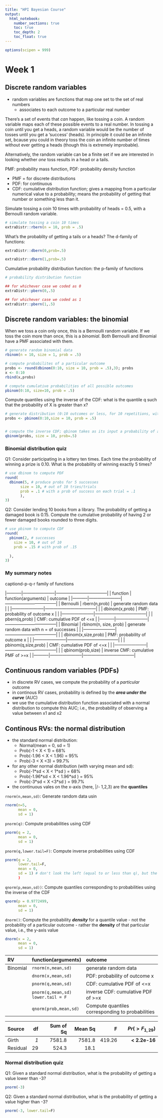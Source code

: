 ```yaml
---
title: "HPI Bayesian Course"
output: 
  html_notebook:
    number_sections: true
    toc: true
    toc_depth: 2
    toc_float: true
---
```



```r
options(scipen = 999)
```


# Week 1

## Discrete random variables

- random variables are functions that map one set to the set of real numbers
  - associates to each outcome to a particular real number
  
There's a set of events that *can* happen, like tossing a coin. A random variable maps each of these possible events to a real number. In tossing a coin until you get a heads, a random variable would be the number of tosses until you get a 'success' (heads). In principle it could be an infinite set, bcause you could in theory toss the coin an infinite number of times without ever getting a heads (though this is extremely improbable).

Alternatively, the random variable can be a finite set if we are interested in looking whether *one* toss results in a head or a tails.

PMF: probability mass function, PDF: probability density function

- PMF = for discrete distributions
- PDF: for continuous
- CDF: cumulative distribution function; gives a mapping from a particular numerical value to a probability; means the probability of getting that number or something less than it.

Simulate tossing a coin 10 times with probability of heads = 0.5, with a Bernoulli random variable.

```r
# simulate tossing a coin 10 times
extraDistr::rbern(n = 10, prob = .5)
```

What's the probablity of getting a tails or a heads? The d-family of functions:

```r
extraDistr::dbern(0,prob=.5)

extraDistr::dbern(1,prob=.5)
```

Cumulative probability distribution function: the p-family of functions

```r
# probability distribution function

## for whichever case we coded as 0
extraDistr::pbern(0,.5)

## for whichever case we coded as 1
extraDistr::pbern(1,.5)
```

## Discrete random variables: the binomial

When we toss a coin only once, this is a Bernoulli random variable. If we toss the coin more than once, this is a *binomial*. Both Bernoulli and Binomial have a PMF associated with them.

```r
# generate random binomial data
rbinom(n = 10, size = 1, prob = .5)
```

```r
# compute probabilites of a particular outcome
probs <- round(dbinom(0:10, size = 10, prob = .5),3); probs
x <- 0:10
rbind(x,probs)
```

```r
# compute cumulative probabilities of all possible outcomes
pbinom(0:10, size=10, prob = .5)
```

Compute quantiles using the inverse of the CDF: what is the quantile q such that the probability of X is greater than x?

```r
# generate distribution (0:10 outcomes or less, for 10 repetitions, with probability .5)
probs <- pbinom(0:10,size = 10, prob = .5)


# compute the inverse CDF; qbinom takes as its input a probability of an outcome and outputs the inverse
qbinom(probs, size = 10, prob=.5)
```

### Binomial distribution quiz

Q1: Consider participating in a lottery ten times. Each time the probability of winning a prize is 0.10. What is the probability of winning exactly 5 times?

```r
# use dbinom to compute PDF
round(
  dbinom(5, # produce probs for 5 successes
       size = 10, # out of 10 tries/trials
       prob = .1 # with a prob of success on each trial = .1
       ),
3)
```

Q2: Consider lending 10 books from a library. The probability of getting a damaged book is 0.15. Compute the cumulative probability of having 2 or fewer damaged books rounded to three digits.

```r
# use pbinom to compute CDF
round(
  pbinom(2, # successes
    size = 10, # out of 10
    prob = .15 # with prob of .15
    
  ),
3)
```

### My summary notes

captiond-p-q-r family of functions

|-----------|-----------------------|------------------------------------|
| function  | function(arguments)   | outcome                            |
|-----------|-----------------------|------------------------------------|
| Bernoulli | rbern(n,prob)         | generate random data          |
|           |-----------------------|------------------------------------|
|           | dbinom(x,prob)        | PMF: probability of outcome x      |
|           |-----------------------|------------------------------------|
|           | pbern(q,prob)         | CMF: cumulative PDF of <=x         |
|-----------|-----------------------|------------------------------------|
| Binomial  | rbinom(n, size, prob) | generate random data with n = of successes            |
|           |-----------------------|------------------------------------|
|           | dbinom(x,size,prob)   | PMF: probability of outcome x      |
|           |-----------------------|------------------------------------|
|           | pbinom(q,size,prob)   | CMF: cumulative PDF of <=x         |
|           |-----------------------|------------------------------------|
|           | qbinom(prob,size)     | inverse CMF: cumulative PMF of >=x |
|-----------|-----------------------|------------------------------------|

## Continuous random variables (PDFs)

- in discrete RV cases, we compute the probability of a *particular* outcome
- in continous RV cases, probability is defined by the ***area under the curve*** (AUC)
- we use the cumulative distribution function associated with a normal distribution to compute this AUC; i.e., the probability of observing a value between x1 and x2

## Continous RVs: the normal distribution

- the standard normal distribution:
  - Normal(mean = 0, sd = 1)
  - Prob(-1 < X < 1) = 68%
  - Prob(-1.96 < X < 1.96) = 95%
  - Prob(-3 < X <3) = 99.7%

- for any other normal distribution (with varying mean and sd):
  - Prob(-1\*sd < X < 1\*sd ) = 68%
  - Prob(-1.96\*sd  < X < 1.96\*sd ) = 95%
  - Prob(-3\*sd  < X <3\*sd ) = 99.7%
- the continuous vales on the x-axis (here, |/- 1,2,3) are the **quantiles**

`rnorm(n,mean,sd)`: Generate random data usin
```r
rnorm(n=5,
      mean = 0,
      sd = 1)
```

`pnorm(q)`: Compute probabilities using CDF
```r
pnorm(q = 2,
      mean = 0,
      sd = 1)
```

`pnorm(q,lower.tail=F)`: Compute inverse probabilities using CDF
```r
pnorm(q = 2,
      lower.tail=F,
      mean = 0,
      sd = 1) # don't look the left (equal to or less than q), but the right (equal or greater than q)
      )
```

`qnorm(p,mean,sd))`: Compute quantiles corresponding to probabilities using the inverse of the CDF

```r
qnorm(p = 0.9772499,
      mean = 0,
      sd = 1)
```

`dnorm()`: Compute the probability ***density*** for a quantile value
  - not the probability of a particular outcome
  - rather the **density** of that particular value, i.e., the y-axis value

```r
dnorm(x = 2,
      mean = 0,
      sd = 1)
```


| RV        | function(arguments)   | outcome                            |
|:-----------|:-----------------------|:------------------------------------|
| Binomial  | `rnorm(n,mean,sd)` | generate random data           |
|           | `dnorm(x,mean,sd)`   | PDF: probability of outcome x      |
|           | `pnorm(q,mean,sd)`   | CDF: cumulative PDF of <=x         |
|           | `pnorm(q,mean,sd)`<br> `lower.tail = F`    | inverse CDF: cumulative PDF of >=x         |
|           | `qnorm(prob,mean,sd)`     | Compute quantiles corresponding to probabilities |


|   Source    |  df  |   Sum of Sq   |    Mean Sq    |    F   |  $Pr(>F_{1,29})$    |
|:------------|-----:|--------------:|--------------:|-------:|--------------------:|
|  Girth      |  *1* |  7581.8       |  7581.8       | 419.26 |  **< 2.2e-16**      |
|  Residual   |  29  |  524.3        |   18.1        |        |                     |

### Normal distribution quiz

Q1: Given a standard normal distribution, what is the probability of getting a value lower than -3?

```r
pnorm(-3)
```

Q2: Given a standard normal distribution, what is the probability of getting a value higher than -3?

```r
pnorm(-3, lower.tail=F)
```

